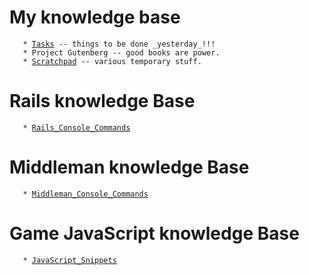 = My knowledge base =
    * [[Tasks]] -- things to be done _yesterday_!!!
    * Project Gutenberg -- good books are power.
    * [[Scratchpad]] -- various temporary stuff.

= Rails knowledge Base =
    * [[Rails_Console_Commands]]

= Middleman knowledge Base =
    * [[Middleman_Console_Commands]]

= Game JavaScript knowledge Base =
    * [[JavaScript_Snippets]]
